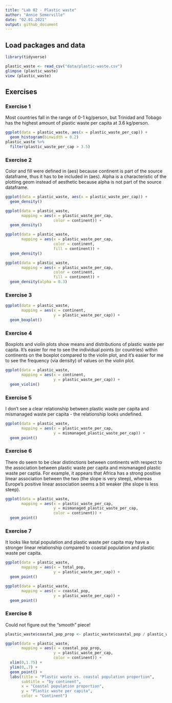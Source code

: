 ```yaml
---
title: "Lab 02 - Plastic waste"
author: "Annie Somerville"
date: "02.01.2021"
output: github_document
---
```


## Load packages and data

```r
library(tidyverse) 
```

```r
plastic_waste <- read_csv("data/plastic-waste.csv")
glimpse (plastic_waste)
view (plastic_waste)
```

## Exercises

### Exercise 1

Most countries fall in the range of 0-1 kg/person, but Trinidad and Tobago has the highest amount of plastic waste per capita at 3.6 kg/person.

```r
ggplot(data = plastic_waste, aes(x = plastic_waste_per_cap)) +
  geom_histogram(binwidth = 0.2)
plastic_waste %>%
  filter(plastic_waste_per_cap > 3.5)
```

### Exercise 2

Color and fill were defined in (aes) because continent is part of the source dataframe, thus it has to be included in (aes). Alpha is a characteristic of the plotting geom instead of aesthetic because alpha is not part of the source dataframe.

```r
ggplot(data = plastic_waste, aes(x = plastic_waste_per_cap)) +
  geom_density()

ggplot(data = plastic_waste, 
       mapping = aes(x = plastic_waste_per_cap, 
                     color = continent)) +
  geom_density()

ggplot(data = plastic_waste, 
       mapping = aes(x = plastic_waste_per_cap, 
                     color = continent, 
                     fill = continent)) +
  geom_density()

ggplot(data = plastic_waste, 
       mapping = aes(x = plastic_waste_per_cap, 
                     color = continent, 
                     fill = continent)) +
  geom_density(alpha = 0.3)
```

### Exercise 3

```r
ggplot(data = plastic_waste, 
       mapping = aes(x = continent, 
                     y = plastic_waste_per_cap)) +
  geom_boxplot()
```

### Exercise 4

Boxplots and violin plots show means and distributions of plastic waste per capita. It's easier for me to see the individual points (or countries) within continents on the boxplot compared to the violin plot, and it's easier for me to see the frequency (via density) of values on the violin plot.

```r
ggplot(data = plastic_waste, 
       mapping = aes(x = continent, 
                     y = plastic_waste_per_cap)) +
  geom_violin()
```

### Exercise 5

I don't see a clear relationship between plastic waste per capita and mismanaged waste per capita - the relationship looks undefined.

```r
ggplot(data = plastic_waste, 
       mapping = aes(x = plastic_waste_per_cap, 
                     y = mismanaged_plastic_waste_per_cap)) +
  geom_point()
```

### Exercise 6

There do seem to be clear distinctions between continents with respect to the association between plastic waste per capita and mismanaged plastic waste per captia. For example, it appears that Africa has a strong positive linear association between the two (the slope is very steep), whereas Europe's positive linear association seems a bit weaker (the slope is less steep).

```r
ggplot(data = plastic_waste, 
       mapping = aes(x = plastic_waste_per_cap, 
                     y = mismanaged_plastic_waste_per_cap,
                     color = continent)) +
  geom_point()
```

### Exercise 7

It looks like total population and plastic waste per capita may have a stronger linear relationship compared to coastal population and plastic waste per capita.

```r
ggplot(data = plastic_waste, 
       mapping = aes(x = total_pop, 
                     y = plastic_waste_per_cap)) +
  geom_point()
```

```r
ggplot(data = plastic_waste, 
       mapping = aes(x = coastal_pop, 
                     y = plastic_waste_per_cap)) +
  geom_point()
```

### Exercise 8

Could not figure out the "smooth" piece!

```r
plastic_waste$coastal_pop_prop <- plastic_waste$coastal_pop / plastic_waste$total_pop

ggplot(data = plastic_waste, 
       mapping = aes(x = coastal_pop_prop, 
                     y = plastic_waste_per_cap,
                     color = continent)) +
  xlim(0,1.75) +
  ylim(0,.7) +
  geom_point() +
  labs(title = "Plastic waste vs. coastal population proportion",
       subtitle = "by continent", 
       x = "Coastal population proportion",
       y = "Plastic waste per capita",
       color = "Continent")
```
